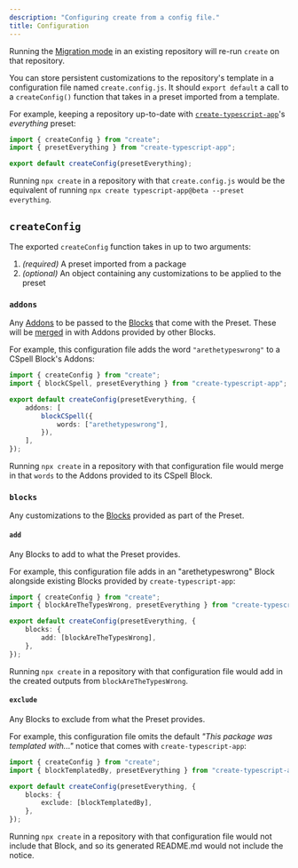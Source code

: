```yaml
---
description: "Configuring create from a config file."
title: Configuration
---
```


Running the [Migration mode](./cli#migration-mode) in an existing repository will re-run `create` on that repository.

You can store persistent customizations to the repository's template in a configuration file named `create.config.js`.
It should `export default` a call to a `createConfig()` function that takes in a preset imported from a template.

For example, keeping a repository up-to-date with [`create-typescript-app`](https://github.com/JoshuaKGoldberg/create-typescript-app)'s _everything_ preset:

```ts title="create.config.js"
import { createConfig } from "create";
import { presetEverything } from "create-typescript-app";

export default createConfig(presetEverything);
```

Running `npx create` in a repository with that `create.config.js` would be the equivalent of running `npx create typescript-app@beta --preset everything`.

## `createConfig`

The exported `createConfig` function takes in up to two arguments:

1. _(required)_ A preset imported from a package
2. _(optional)_ An object containing any customizations to be applied to the preset

### `addons`

Any [Addons](./engine/concepts/blocks#addons) to be passed to the [Blocks](./engines/concepts/blocks) that come with the Preset.
These will be [merged](./engine/runtime/merging) in with Addons provided by other Blocks.

For example, this configuration file adds the word `"arethetypeswrong"` to a CSpell Block's Addons:

```ts title="create.config.js"
import { createConfig } from "create";
import { blockCSpell, presetEverything } from "create-typescript-app";

export default createConfig(presetEverything, {
	addons: [
		blockCSpell({
			words: ["arethetypeswrong"],
		}),
	],
});
```

Running `npx create` in a repository with that configuration file would merge in that `words` to the Addons provided to its CSpell Block.

### `blocks`

Any customizations to the [Blocks](./engines/concepts/blocks) provided as part of the Preset.

#### `add`

Any Blocks to add to what the Preset provides.

For example, this configuration file adds in an "arethetypeswrong" Block alongside existing Blocks provided by `create-typescript-app`:

```ts title="create.config.js"
import { createConfig } from "create";
import { blockAreTheTypesWrong, presetEverything } from "create-typescript-app";

export default createConfig(presetEverything, {
	blocks: {
		add: [blockAreTheTypesWrong],
	},
});
```

Running `npx create` in a repository with that configuration file would add in the created outputs from `blockAreTheTypesWrong`.

#### `exclude`

Any Blocks to exclude from what the Preset provides.

For example, this configuration file omits the default _"This package was templated with..."_ notice that comes with `create-typescript-app`:

```ts title="create.config.js"
import { createConfig } from "create";
import { blockTemplatedBy, presetEverything } from "create-typescript-app";

export default createConfig(presetEverything, {
	blocks: {
		exclude: [blockTemplatedBy],
	},
});
```

Running `npx create` in a repository with that configuration file would not include that Block, and so its generated README.md would not include the notice.
